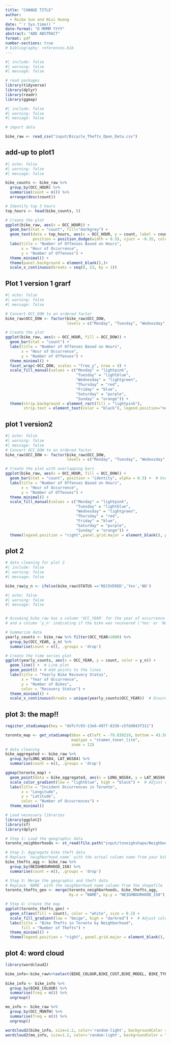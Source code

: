 ```yaml
---
title: "CHANGE TITLE"
author: 
  - Ruibo Sun and Nixi Huang
date: "`r Sys.time()`"
date-format: "D MMMM YYYY"
abstract: "ADD ABSTRACT"
format: pdf
number-sections: true
# bibliography: references.bib
---
```


```r
#| include: false
#| warning: false
#| message: false

# read packages
library(tidyverse)
library(dplyr)
library(readr)
library(ggmap)
```


```r
#| include: false
#| warning: false
#| message: false

# import data

bike_raw <- read_csv("input/Bicycle_Thefts_Open_Data.csv")
```

## add-up to plot1
```r
#| echo: false
#| warning: false
#| message: false

bike_counts <- bike_raw %>%
  group_by(OCC_HOUR) %>%
  summarise(count = n()) %>%
  arrange(desc(count))

# Identify top 3 hours
top_hours <- head(bike_counts, 5)

# Create the plot
ggplot(bike_raw, aes(x = OCC_HOUR)) +
  geom_bar(stat = "count", fill="darkgrey") +
  geom_text(data = top_hours, aes(x = OCC_HOUR, y = count, label = count),
            position = position_dodge(width = 0.5), vjust = -0.35, color = "black",size=3.1) +
  labs(title = "Number of Offenses Based on Hours", 
       x = "Hour of Occurrence", 
       y = "Number of Offenses") +
  theme_minimal() +
  theme(panel.background = element_blank(),)+
  scale_x_continuous(breaks = seq(0, 23, by = 1))
```



## Plot 1 version 1 grarf
```r
#| echo: false
#| warning: false
#| message: false

# Convert OCC_DOW to an ordered factor
bike_raw$OCC_DOW <- factor(bike_raw$OCC_DOW, 
                           levels = c("Monday", "Tuesday", "Wednesday", "Thursday", "Friday", "Saturday", "Sunday"))

# Create the plot
ggplot(bike_raw, aes(x = OCC_HOUR, fill = OCC_DOW)) +
  geom_bar(stat = "count") + 
  labs(title = "Number of Offenses Based on Hours", 
       x = "Hour of Occurrence", 
       y = "Number of Offenses") +
  theme_minimal() +
  facet_wrap(~OCC_DOW, scales = "free_y", nrow = 4) +
  scale_fill_manual(values = c("Monday" = "lightpink", 
                               "Tuesday" = "lightblue", 
                               "Wednesday" = "lightgreen", 
                               "Thursday" = "red", 
                               "Friday" = "blue",
                               "Saturday" = "purple",
                               "Sunday" = "orange")) +
  theme(strip.background = element_rect(fill = "lightpink"),
        strip.text = element_text(color = "black"), legend.position="none",panel.grid.major = element_blank(), panel.grid.minor = element_blank())

```

## plot 1 version2
```r
#| echo: false
#| warning: false
#| message: false
# Convert OCC_DOW to an ordered factor
bike_raw$OCC_DOW <- factor(bike_raw$OCC_DOW, 
                           levels = c("Monday", "Tuesday", "Wednesday", "Thursday", "Friday", "Saturday", "Sunday"))

# Create the plot with overlapping bars
ggplot(bike_raw, aes(x = OCC_HOUR, fill = OCC_DOW)) +
  geom_bar(stat = "count", position = "identity", alpha = 0.5) +  # Overlapping bars with transparency
  labs(title = "Number of Offenses Based on Hours", 
       x = "Hour of Occurrence", 
       y = "Number of Offenses") +
  theme_minimal() +
  scale_fill_manual(values = c("Monday" = "lightpink", 
                               "Tuesday" = "lightblue", 
                               "Wednesday" = "lightgreen", 
                               "Thursday" = "red", 
                               "Friday" = "blue",
                               "Saturday" = "purple",
                               "Sunday" = "orange")) +
  theme(legend.position = "right",panel.grid.major = element_blank(), panel.grid.minor = element_blank())  # Adjust legend position if needed

```

## plot 2

```r
# data cleaning for plot 2
#| include: false
#| warning: false
#| message: false

bike_raw$y_n <- ifelse(bike_raw$STATUS =='RECOVERED','Yes','NO')

```

```r

#| echo: false
#| warning: false
#| message: false


# Assuming bike_raw has a column 'OCC_YEAR' for the year of occurrence
# and a column 'y_n' indicating if the bike was recovered ('Yes' or 'No')

# Summarize data
yearly_counts <- bike_raw %>% filter(OCC_YEAR>2000) %>%
  group_by(OCC_YEAR, y_n) %>%
  summarise(count = n(), .groups = 'drop')

# Create the time series plot
ggplot(yearly_counts, aes(x = OCC_YEAR, y = count, color = y_n)) +
  geom_line() +  # Line plot
  geom_point() + # Add points to the lines
  labs(title = "Yearly Bike Recovery Status", 
       x = "Year of Occurrence", 
       y = "Number of Bikes",
       color = "Recovery Status") +
  theme_minimal() +
  scale_x_continuous(breaks = unique(yearly_counts$OCC_YEAR))  # Ensure all years are included as breaks

```

## plot 3: the map!!
```r
register_stadiamaps(key = "ddfcfc93-13e6-497f-8336-c5fdd043f311")

toronto_map <- get_stadiamap(bbox = c(left = -79.639219, bottom = 43.581024, right = -79.113219, top = 43.855457), 
                             maptype = "stamen_toner_lite", 
                             zoom = 12)
# data cleaning
bike_aggregated <- bike_raw %>%
  group_by(LONG_WGS84, LAT_WGS84) %>%
  summarise(count = n(), .groups = 'drop')
```

```r
ggmap(toronto_map) +
  geom_point(data = bike_aggregated, aes(x = LONG_WGS84, y = LAT_WGS84, color = count), alpha = 0.5) +
  scale_color_gradient(low = "lightblue", high = "black") +  # Adjust color gradient as needed
  labs(title = "Incident Occurrences in Toronto", 
       x = "Longitude", 
       y = "Latitude",
       color = "Number of Occurrences") +
  theme_minimal()
```

```r
# Load necessary libraries
library(ggplot2)
library(sf)
library(dplyr)

# Step 1: Load the geographic data
toronto_neighborhoods <- st_read(file.path("input/toneighshape/Neighbourhoods v2_region.shp"))

# Step 2: Aggregate bike theft data
# Replace `neighborhood_name` with the actual column name from your bike data
bike_thefts_agg <- bike_raw %>%
  group_by(NEIGHBOURHOOD_158) %>%
  summarise(count = n(), .groups = 'drop')

# Step 3: Merge the geographic and theft data
# Replace `NAME` with the neighborhood name column from the shapefile
toronto_thefts_geo <- merge(toronto_neighborhoods, bike_thefts_agg, 
                            by.x = "NAME", by.y = "NEIGHBOURHOOD_158")

# Step 4: Create the map
ggplot(toronto_thefts_geo) +
  geom_sf(aes(fill = count), color = "white", size = 0.2) +
  scale_fill_gradient(low = "beige", high = "darkred") +  # Adjust color scale as needed
  labs(title = "Bike Thefts in Toronto by Neighborhood", 
       fill = "Number of Thefts") +
  theme_minimal() +
  theme(legend.position = "right", panel.grid.major = element_blank(), panel.grid.minor = element_blank())
```
## plot 4: word cloud
```r
library(wordcloud2) 

bike_info<-bike_raw%>%select(BIKE_COLOUR,BIKE_COST,BIKE_MODEL, BIKE_TYPE)
 
bike_info <- bike_info %>%
  group_by(BIKE_COLOUR) %>%
  summarise(freq = n()) %>%
  ungroup()

mo_info <- bike_raw %>%
  group_by(OCC_MONTH) %>%
  summarise(freq = n()) %>%
  ungroup()

```

```r

wordcloud2(bike_info, size=1.2, color='random-light', backgroundColor = "white")
wordcloud2(mo_info, size=1.2, color='random-light', backgroundColor = "white")
```


